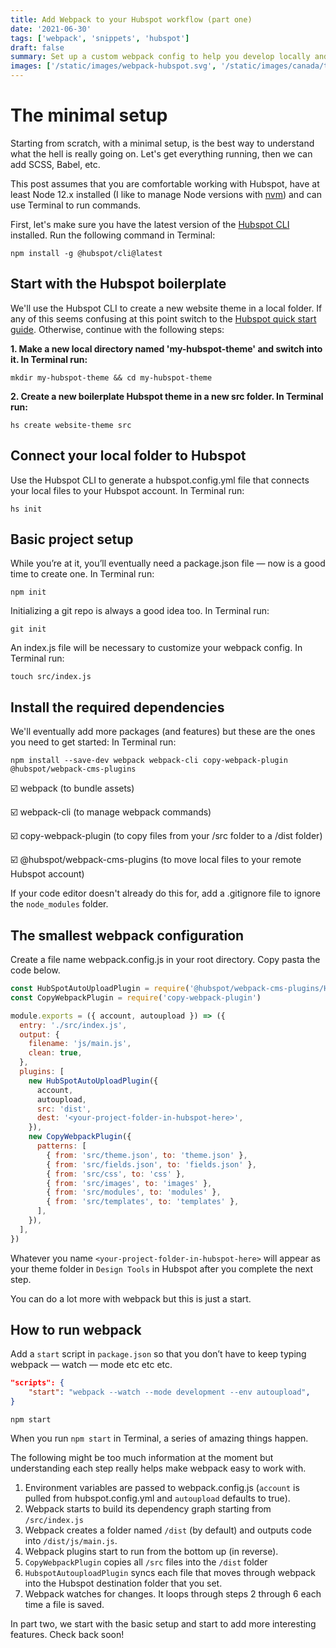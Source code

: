 ```yaml
---
title: Add Webpack to your Hubspot workflow (part one)
date: '2021-06-30'
tags: ['webpack', 'snippets', 'hubspot']
draft: false
summary: Set up a custom webpack config to help you develop locally and optimize your workflow
images: ['/static/images/webpack-hubspot.svg', '/static/images/canada/toronto.jpg']
---
```


# The minimal setup

Starting from scratch, with a minimal setup, is the best way to understand what the hell is really going on. Let's get everything running, then we can add SCSS, Babel, etc.

This post assumes that you are comfortable working with Hubspot, have at least Node 12.x installed (I like to manage Node versions with [nvm](https://github.com/nvm-sh/nvm)) and can use Terminal to run commands.

First, let's make sure you have the latest version of the [Hubspot CLI](https://developers.hubspot.com/docs/cms/developer-reference/local-development-cli) installed. Run the following command in Terminal:

```
npm install -g @hubspot/cli@latest
```

## Start with the Hubspot boilerplate

We'll use the Hubspot CLI to create a new website theme in a local folder. If any of this seems confusing at this point switch to the [Hubspot quick start guide](https://developers.hubspot.com/docs/cms/guides/getting-started?hsCtaTracking=28bfd0e9-ec05-48a5-b069-ce20015f54ac%7Cc66b91fb-14b1-4c35-ab0d-7e4af8000592). Otherwise, continue with the following steps:

**1. Make a new local directory named 'my-hubspot-theme' and switch into it. In Terminal run:**

```
mkdir my-hubspot-theme && cd my-hubspot-theme
```

**2. Create a new boilerplate Hubspot theme in a new src folder. In Terminal run:**

```
hs create website-theme src
```

## Connect your local folder to Hubspot

Use the Hubspot CLI to generate a hubspot.config.yml file that connects your local files to your Hubspot account. In Terminal run:

```
hs init
```

## Basic project setup

While you’re at it, you’ll eventually need a package.json file — now is a good time to create one. In Terminal run:

```
npm init
```

Initializing a git repo is always a good idea too. In Terminal run:

```
git init
```

An index.js file will be necessary to customize your webpack config. In Terminal run:

```
touch src/index.js
```

## Install the required dependencies

We'll eventually add more packages (and features) but these are the ones you need to get started: In Terminal run:

```
npm install --save-dev webpack webpack-cli copy-webpack-plugin @hubspot/webpack-cms-plugins
```

☑️ webpack (to bundle assets)

☑️ webpack-cli (to manage webpack commands)

☑️ copy-webpack-plugin (to copy files from your /src folder to a /dist folder)

☑️ @hubspot/webpack-cms-plugins (to move local files to your remote Hubspot account)

If your code editor doesn't already do this for, add a .gitignore file to ignore the `node_modules` folder.

## The smallest webpack configuration

Create a file name webpack.config.js in your root directory. Copy pasta the code below.

```js
const HubSpotAutoUploadPlugin = require('@hubspot/webpack-cms-plugins/HubSpotAutoUploadPlugin')
const CopyWebpackPlugin = require('copy-webpack-plugin')

module.exports = ({ account, autoupload }) => ({
  entry: './src/index.js',
  output: {
    filename: 'js/main.js',
    clean: true,
  },
  plugins: [
    new HubSpotAutoUploadPlugin({
      account,
      autoupload,
      src: 'dist',
      dest: '<your-project-folder-in-hubspot-here>',
    }),
    new CopyWebpackPlugin({
      patterns: [
        { from: 'src/theme.json', to: 'theme.json' },
        { from: 'src/fields.json', to: 'fields.json' },
        { from: 'src/css', to: 'css' },
        { from: 'src/images', to: 'images' },
        { from: 'src/modules', to: 'modules' },
        { from: 'src/templates', to: 'templates' },
      ],
    }),
  ],
})
```

Whatever you name `<your-project-folder-in-hubspot-here>` will appear as your theme folder in `Design Tools` in Hubspot after you complete the next step.

You can do a lot more with webpack but this is just a start.

## How to run webpack

Add a `start` script in `package.json` so that you don’t have to keep typing webpack — watch — mode etc etc etc.

```json
"scripts": {
    "start": "webpack --watch --mode development --env autoupload",
}
```

```
npm start
```

When you run `npm start` in Terminal, a series of amazing things happen.

The following might be too much information at the moment but understanding each step really helps make webpack easy to work with.

1. Environment variables are passed to webpack.config.js (`account` is pulled from hubspot.config.yml and `autoupload` defaults to true).
2. Webpack starts to build its dependency graph starting from `/src/index.js`
3. Webpack creates a folder named `/dist` (by default) and outputs code into `/dist/js/main.js`.
4. Webpack plugins start to run from the bottom up (in reverse).
5. `CopyWebpackPlugin` copies all `/src` files into the `/dist` folder
6. `HubspotAutouploadPlugin` syncs each file that moves through webpack into the Hubspot destination folder that you set.
7. Webpack watches for changes. It loops through steps 2 through 6 each time a file is saved.

In part two, we start with the basic setup and start to add more interesting features. Check back soon!
